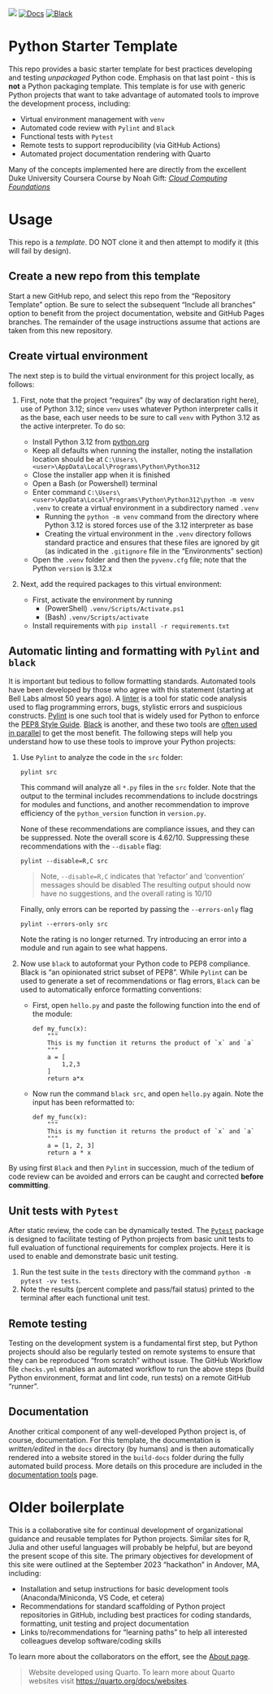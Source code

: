 [![](https://github.com/gcoyle83/python-starter-template/actions/workflows/checks.yml/badge.svg?branch=main)](https://github.com/gcoyle83/python-starter-template/actions/workflows/checks.yml)
[![Docs](https://github.com/gcoyle83/python-starter-template/actions/workflows/render_docs.yml/badge.svg)](https://gcoyle83.github.io/python-starter-template/)
[![Black](https://github.com/gcoyle83/python-starter-template/actions/workflows/format.yml/badge.svg)](https://github.com/gcoyle83/python-starter-template/actions/workflows/format.yml)

# Python Starter Template
This repo provides a basic starter template for best practices developing and testing *unpackaged* Python code. Emphasis on that last point - this is **not** a Python packaging template. This template is for use with generic Python projects that want to take advantage of automated tools to improve the development process, including: 

-  Virtual environment management with `venv`
-  Automated code review with `Pylint` and `Black`
-  Functional tests with `Pytest`
-  Remote tests to support reproducibility (via GitHub Actions)
-  Automated project documentation rendering with Quarto

:::{.callout-note}
Many of the concepts implemented here are directly from the excellent Duke University Coursera Course by Noah Gift: [*Cloud Computing Foundations*](https://coursera.org/share/0e44a583040b010e6aeb674febbac00e)
:::

# Usage

:::{.callout-warning}
This repo is a *template*. DO NOT clone it and then attempt to modify it (this will fail by design).
:::

## Create a new repo from this template
Start a new GitHub repo, and select this repo from the "Repository Template" option. Be sure to select the subsequent "Include all branches" option to benefit from the project documentation, website and GitHub Pages branches. The remainder of the usage instructions assume that actions are taken from this new repository.

## Create virtual environment
The next step is to build the virtual environment for this project locally, as follows:

1. First, note that the project "requires" (by way of declaration right here), use of Python 3.12; since `venv` uses whatever Python interpreter calls it as the base, each user needs to be sure to call `venv` with Python 3.12 as the active interpreter. To do so:

    -  Install Python 3.12 from [python.org](https://www.python.org/downloads/)
    -  Keep all defaults when running the installer, noting the installation location should be at `C:\Users\<user>\AppData\Local\Programs\Python\Python312`
    -  Close the installer app when it is finished
    -  Open a Bash (or Powershell) terminal
    -  Enter command `C:\Users\<user>\AppData\Local\Programs\Python\Python312\python -m venv .venv` to create a virtual environment in a subdirectory named `.venv`
        -  Running the `python -m venv` command from the directory where Python 3.12 is stored forces use of the 3.12 interpreter as base
        -  Creating the virtual environment in the `.venv` directory follows standard practice and ensures that these files are ignored by git (as indicated in the `.gitignore` file in the "Environments" section) 
    -  Open the `.venv` folder and then the `pyvenv.cfg` file; note that the Python `version` is 3.12.x

1. Next, add the required packages to this virtual environment:

    -  First, activate the environment by running 
        -  (PowerShell) `.venv/Scripts/Activate.ps1`
        -  (Bash) `.venv/Scripts/activate`
    -  Install requirements with `pip install -r requirements.txt`

## Automatic linting and formatting with `Pylint` and `black`
It is important but tedious to follow formatting standards. Automated tools have been developed by those who agree with this statement (starting at Bell Labs almost 50 years ago). A [linter](https://en.wikipedia.org/wiki/Lint_(software)) is a tool for static code analysis used to flag programming errors, bugs, stylistic errors and suspicious constructs. [Pylint](https://pylint.readthedocs.io/en/stable/) is one such tool that is widely used for Python to enforce the [PEP8 Style Guide](https://peps.python.org/pep-0008/). [Black](https://black.readthedocs.io/en/stable/the_black_code_style/index.html) is another, and these two tools are [often used in parallel](https://pylint.readthedocs.io/en/latest/?badge=latest#advised-linters-alongside-pylint) to get the most benefit. The following steps will help you understand how to use these tools to improve your Python projects:

1. Use `Pylint` to analyze the code in the `src` folder:

    ```
    pylint src
    ```

    This command will analyze all `*.py` files in the `src` folder. Note that the output to the terminal includes recommendations to include docstrings for modules and functions, and another recommendation to improve efficiency of the `python_version` function in `version.py`. 
    
    None of these recommendations are compliance issues, and they can be suppressed. Note the overall score is 4.62/10. Suppressing these recommendations with the `--disable` flag:

    ```
    pylint --disable=R,C src
    ``` 

    > Note, `--disable=R,C` indicates that 'refactor' and 'convention' messages should be disabled
    The resulting output should now have no suggestions, and the overall rating is 10/10

    Finally, only errors can be reported by passing the `--errors-only` flag

    ```
    pylint --errors-only src
    ```

    Note the rating is no longer returned. Try introducing an error into a module and run again to see what happens.

1. Now use `black` to autoformat your Python code to PEP8 compliance. Black is "an opinionated strict subset of PEP8". While `Pylint` can be used to generate a set of recommendations or flag errors, `Black` can be used to automatically enforce formatting conventions:

    -  First, open `hello.py` and paste the following function into the end of the module:

        ```
        def my_func(x):
            """
            This is my function it returns the product of `x` and `a`
            """
            a = [
                1,2,3
            ]
            return a*x
        ```

    -  Now run the command `black src`, and open `hello.py` again. Note the input has been reformatted to:

        ```
        def my_func(x):
            """
            This is my function it returns the product of `x` and `a`
            """
            a = [1, 2, 3]
            return a * x
        ```
        
By using first `Black` and then `Pylint` in succession, much of the tedium of code review can be avoided and errors can be caught and corrected **before committing**.

## Unit tests with `Pytest`
After static review, the code can be dynamically tested. The [`Pytest`](https://docs.pytest.org/en/7.4.x/index.html) package is designed to facilitate testing of Python projects from basic unit tests to full evaluation of functional requirements for complex projects. Here it is used to enable and demonstrate basic unit testing.

1. Run the test suite in the `tests` directory with the command `python -m pytest -vv tests`. 
1. Note the results (percent complete and pass/fail status) printed to the terminal after each functional unit test.

## Remote testing
Testing on the development system is a fundamental first step, but Python projects should also be regularly tested on remote systems to ensure that they can be reproduced "from scratch" without issue. The GitHub Workflow file `checks.yml` enables an automated workflow to run the above steps (build Python environment, format and lint code, run tests) on a remote GitHub "runner". 

## Documentation
Another critical component of any well-developed Python project is, of course, documentation. For this template, the documentation is *written/edited* in the `docs` directory (by humans) and is then automatically rendered into a website stored in the `build-docs` folder during the fully automated build process. More details on this procedure are included in the [documentation tools](tools/documentation.qmd) page.

# Older boilerplate
This is a collaborative site for continual development of organizational guidance and reusable templates for Python projects. Similar sites for R, Julia and other useful languages will probably be helpful, but are beyond the present scope of this site. The primary objectives for development of this site were outlined at the September 2023 "hackathon" in Andover, MA, including:

-  Installation and setup instructions for basic development tools (Anaconda/Miniconda, VS Code, et cetera)
-  Recommendations for standard scaffolding of Python project repositories in GitHub, including best practices for coding standards, formatting, unit testing and project documentation
-  Links to/recommendations for "learning paths" to help all interested colleagues develop software/coding skills

To learn more about the collaborators on the effort, see the [About page](about.qmd).

>Website developed using Quarto.
>To learn more about Quarto websites visit <https://quarto.org/docs/websites>.
